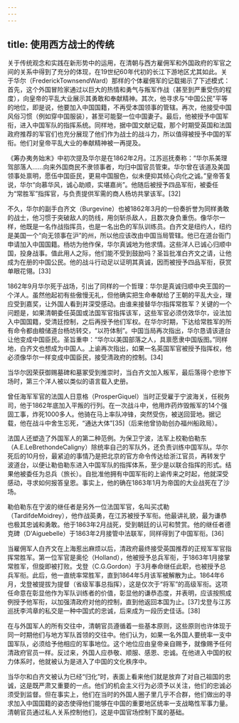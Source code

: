```yaml
---
---
---
```

title: 使用西方战士的传统
---



关于传统观念和实践在新形势中的运用，在清朝与西方雇佣军和外国政府的军官之间的关系中得到了充分的体现，在19世纪60年代初的长江下游地区尤其如此。关于华尔（FrederickTownsendWard）那样的个体雇佣军的记载揭示了下述模式：首先，这个外国冒险家通过以巨大的热情和勇气与叛军作战（甚至到严重受伤的程度），向皇帝的平乱大业展示其勇敢和奉献精神。其次，他寻求与“中国公民”平等的地位，即是说，他要加入中国国籍，不再受本国领事的管辖。再次，他接受中国风俗习惯（例如穿中国服装），甚至可能娶一位中国妻子。最后，他被授予中国军衔，进入中国军队的指挥系统。同样地，据中国文献记载，那个时期受英国和法国政府推荐的军官们也充分展现了他们作为战士的战斗力，所以值得被授予中国的军衔。他们对皇帝平乱大业的奉献精神被一再提及。

《筹办夷务始末》中初次提及华尔是在1862年2月。江苏巡抚奏称：“华尔系美理驾部落人……向来外国商民不隶领事者，均归中国官员管束。华尔曾在该道及美国领事处禀明，愿伍中国臣民，更易中国服色，似未便抑其倾心向化之诚。”皇帝答复说，华尔“向慕华风，诚心助顺，实堪嘉尚”。他随后被授予四品军衔，被委任为“常胜军”指挥官，与负责提供军需的商人杨坊共掌该军。[32]

不久，华尔的副手白齐文（Burgevine）也被1862年3月的一份奏折誉为同样勇敢的战士，他习惯于突破敌人的防线，用剑斩杀敌人，且数次身负重伤。像华尔一样，他既是一名作战指挥员，也是一名出色的军队训练员。白齐文是纽约人，纽约是美国一个“向无领事在沪”的州，所以他应该改由中国当局管辖。他已在道台衙门申请加入中国国籍。杨坊为他作保，华尔真诚地为他求情。这些洋人已诚心归顺中国，投身战事。值此用人之际，他们能不受到鼓励吗？圣旨批准白齐文之请，让他成为在册的中国公民。他的战斗行动足以证明其真诚，因而被授予四品军衔，获赏单眼花翎。[33]

1862年9月华尔死于战场，引出了同样的一个哲理：华尔是真诚归顺中央王国的一个洋人。虽然他起初有些傲慢无礼，但他确实把生命奉献给了王朝的平乱大业，理应受到嘉奖，让外国人看到并深受感动。由谁来接替华尔指挥常胜军？关键的一个问题是，如果清朝委任英国或法国军官指挥该军，这些军官必须仿效华尔，设法加入中国国籍，受清廷控制，之后再授予他们军权。在华尔时期，下达给常胜军的所有命令都由粮储道台杨坊转交，“以符体制”。中国当局再次指出，华尔恳请该道台让他变成中国臣民。圣旨重申：“华尔以美国部落之人，具禀愿隶中国版图。”同样地，白齐文也想成为中国人。上谕再次指出，如果一名英国军官被授予指挥权，他必须像华尔一样变成中国臣民，接受清政府的控制。[34]

当华尔因荣获御赐墓碑和墓冢受到推崇时，当白齐文加入叛军，最后落得个悲惨下场时，第三个洋人被以类似的语言载入史册。

曾任海军军官的法国人日意格（ProsperGiquel）当时正受雇于宁波海关，任税务司，他于1862年底加入平叛的行列。在一次战斗中，他用炸药炸毁叛军的14个强固工事，炸死1000多人。他骑在马上率队冲锋，突然受伤，被送回营地。据记载，他在战斗中舍生忘死，“通达大体”[35]（后来他曾协助创办福州船政局）。

法国人还塑造了外国军人的第二种范例。为保卫宁波，法军上校勒伯勒东（A.E.LeBrethondeCaligny）除统率自己的军队外，还负责训练中国军队。华尔死后的10月份，最紧迫的事情乃是把北京的官方命令传达给浙江官员，再转发宁波道台，以便让勒伯勒东进入中国军队的指挥体系，至少是以联合指挥的形式。结果他被委任为总兵（旅长）。自批准他拥有中国军衔的上谕传来之时起，他就深受感动，寻求如何报答皇恩。事实上，他的确在1863年1月为帝国的大业战死在了沙场。

勒伯勒东在宁波的继任者是另外一位法国军官，名叫买忒勒（TardifdeMoidrey），他作战英勇，在江苏被授予军衔。他最讲礼貌，最为谦恭也极其忠诚和勇敢。他于1863年2月战死，受到朝廷的认可和赞赏。他的继任者德克碑（D'Aiguebelle）于1863年2月接管中法联军，同样得到了中国军衔。[36]

当雇佣军人白齐文在上海惹出麻烦以后，清政府最终接受英国推荐的正规军军官指挥常胜军。第一位军官是奥伦（Holland），他被授予总兵军衔，于1863年1月接掌常胜军，但旋即被打败。戈登（C.G.Gordon）于3月奉命继任此职，也被授予总兵军衔。此后，他一直统率常胜军，直到1864年5月该军被解散为止。1864年6月，戈登被提拔为提督（省级军事总指挥），这是仅次于“将军”的高级军衔。这项任命意在彰显他作为军队训练者的价值，彰显他的谦恭态度，并表明，应该按照成例授予他军衔，以加强清政府对他的控制，直到他返回本国为止。[37]戈登与江苏巡抚李鸿章的私交是一种中国式的忠诚，后来成为一段历史佳话。[38]

在与外国军人的所有交往中，清朝官员遵循着一些基本原则，这些原则也许体现于同一时期他们与地方军队首领的交往中。他们认为，如果一名外国人要统率一支中国军队，必须给予他相应的军事地位。这个地位应由皇帝亲自赐予，就像赐予任何清政府官员一样。反过来，外国人应恭敬、顺服、感恩、忠诚。在他进入中国的权力体系时，他就被认为是进入了中国的文化秩序中。

当华尔和白齐文被认为已经“归化”时，表面上看来他们就是放弃了对自己祖国的忠诚，这是既严肃又重要的一点。他们的机会主义行为必须予以关注，他们的忠诚必须受到监督。但在事实上，他们在当时的外国人圈子里几乎不合群，他们做出的寻求加入中国国籍的姿态使得他们能够在中国的重要地区统率一支战略性军事力量。清朝官员通过私人关系控制他们，这是中国官场控制下属的基础。